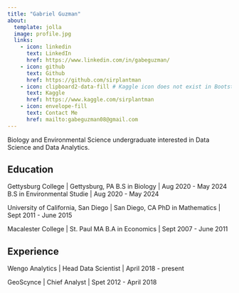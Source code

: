 ```yaml
---
title: "Gabriel Guzman"
about:
  template: jolla
  image: profile.jpg
  links:
    - icon: linkedin
      text: LinkedIn
      href: https://www.linkedin.com/in/gabeguzman/
    - icon: github
      text: Github
      href: https://github.com/sirplantman
    - icon: clipboard2-data-fill # Kaggle icon does not exist in Bootstrap. Find alternative
      text: Kaggle
      href: https://www.kaggle.com/sirplantman
    - icon: envelope-fill
      text: Contact Me
      href: mailto:gabeguzman08@gmail.com
---
```


Biology and Environmental Science undergraduate interested in Data Science and Data Analytics. 

## Education
Gettysburg College | Gettysburg, PA
B.S in Biology | Aug 2020 - May 2024
B.S in Environmental Studie | Aug 2020 - May 2024

University of California, San Diego | San Diego, CA
PhD in Mathematics | Sept 2011 - June 2015

Macalester College | St. Paul MA
B.A in Economics | Sept 2007 - June 2011

## Experience

Wengo Analytics | Head Data Scientist | April 2018 - present

GeoScynce | Chief Analyst | Spet 2012 - April 2018
